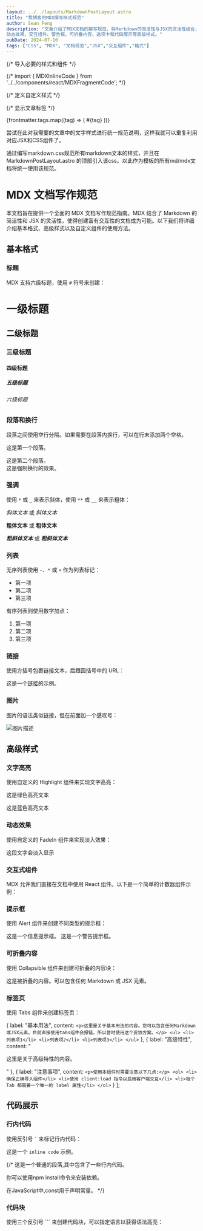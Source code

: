 ```yaml
---
layout: ../../layouts/MarkdownPostLayout.astro
title: "我博客的MDX撰写样式规范"
author: Sean Feng
description: "文章介绍了MDX文档的撰写规范，将Markdown的简洁性与JSX的灵活性结合，涵盖标题、段落、强调、列表、链接、图片等基本格式，以及文本高亮、
动态效果、交互组件、警告框、可折叠内容、选项卡和代码展示等高级样式。"
pubDate: 2024-07-10
tags: ["CSS", "MDX", "文档规范","JSX","交互组件","格式"]
---
```


{/* 导入必要的样式和组件 */}

{/* import { MDXInlineCode } from '../../components/react/MDXFragmentCode'; */}

{/* 定义自定义样式 */}
<style>
{`
  @keyframes fadeIn {
    0% { opacity: 0; }
    100% { opacity: 1; }
  }
`}
</style>

{/* 显示文章标签 */}
<div className="flex justify-center flex-wrap gap-2 mb-4">
  {frontmatter.tags.map((tag) => (
    <span key={tag} className="inline-block bg-gray-200 rounded-full px-3 py-1 text-sm font-semibold text-gray-700">
      #{tag}
    </span>
  ))}
</div>

尝试在此对我需要的文章中的文字样式进行统一规范说明，这样我就可以重复利用对应JSX和CSS组件了。

通过编写markdown.css规范所有markdown文本的样式，并且在 MarkdownPostLayout.astro 的顶部引入该css。以此作为模板的所有md/mdx文档将统一使用该规范。

# MDX 文档写作规范

本文档旨在提供一个全面的 MDX 文档写作规范指南。MDX 结合了 Markdown 的简洁性和 JSX 的灵活性，使得创建富有交互性的文档成为可能。以下我们将详细介绍基本格式、高级样式以及自定义组件的使用方法。

## 基本格式

### 标题

MDX 支持六级标题，使用 `#` 符号来创建：

# 一级标题
## 二级标题
### 三级标题
#### 四级标题
##### 五级标题
###### 六级标题

### 段落和换行

段落之间使用空行分隔。如果需要在段落内换行，可以在行末添加两个空格。

这是第一个段落。

这是第二个段落。  
这是强制换行的效果。

### 强调

使用 `*` 或 `_` 来表示斜体，使用 `**` 或 `__` 来表示粗体：

*斜体文本* 或 _斜体文本_

**粗体文本** 或 __粗体文本__

***粗斜体文本*** 或 ___粗斜体文本___

### 列表

无序列表使用 `-`、`*` 或 `+` 作为列表标记：

- 第一项
- 第二项
- 第三项

有序列表则使用数字加点：

1. 第一项
2. 第二项
3. 第三项

### 链接

使用方括号包裹链接文本，后跟圆括号中的 URL：

这是一个[链接](https://example.com)的示例。

### 图片

图片的语法类似链接，但在前面加一个感叹号：

![图片描述](https://example.com/image.jpg)

## 高级样式

### 文字高亮

使用自定义的 Highlight 组件来实现文字高亮：

<Highlight color="#25c2a0">这是绿色高亮文本</Highlight>

<Highlight color="#1877F2">这是蓝色高亮文本</Highlight>

### 动态效果

使用自定义的 FadeIn 组件来实现淡入效果：

<FadeIn>
  这段文字会淡入显示
</FadeIn>

### 交互式组件

MDX 允许我们直接在文档中使用 React 组件。以下是一个简单的计数器组件示例：

<Counter client:load/>

### 提示框

使用 Alert 组件来创建不同类型的提示框：

<Alert type="info" title="提示">
  这是一个信息提示框。
</Alert>

<Alert type="warning" title="警告">
  这是一个警告提示框。
</Alert>

### 可折叠内容

使用 Collapsible 组件来创建可折叠的内容块：

<Collapsible client:load title="点击展开更多内容">
  这是被折叠的内容。可以包含任何 Markdown 或 JSX 元素。
</Collapsible>

### 标签页

使用 Tabs 组件来创建标签页：

  {
    label: "基本用法",
    content: `
      <p>这里是关于基本用法的内容。您可以包含任何Markdown或JSX元素。目前直接使用tabs组件会报错，所以暂时使用这个妥协方案。</p>
      <ul>
        <li>列表项1</li>
        <li>列表项2</li>
        <li>列表项3</li>
      </ul>
    `
  },
  {
    label: "高级特性",
    content: "<p>这里是关于高级特性的内容。</p>"
  },
  {
    label: "注意事项",
    content: `
      <p>使用本组件时需要注意以下几点:</p>
      <ol>
        <li>确保正确导入组件</li>
        <li>使用 client:load 指令以启用客户端交互</li>
        <li>每个 Tab 都需要一个唯一的 label 属性</li>
      </ol>
    `
  }
];

<Tabs client:load items={tabItems} />

## 代码展示

### 行内代码

使用反引号 `` ` `` 来标记行内代码：

这是一个 `inline code` 示例。

{/* 
这是一个普通的段落,其中包含了一些<MDXInlineCode>行内代码</MDXInlineCode>。

你可以使用<MDXInlineCode>npm install</MDXInlineCode>命令来安装依赖。

在JavaScript中,<MDXInlineCode>const</MDXInlineCode>用于声明常量。 */}


### 代码块

使用三个反引号 ``` 来创建代码块，可以指定语言以获得语法高亮：
